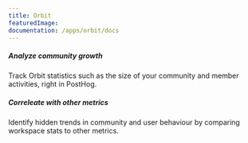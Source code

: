 ```yaml
---
title: Orbit
featuredImage: 
documentation: /apps/orbit/docs
---
```


<Section
    divider={false}
    title="Send workspace statistics from Orbit to PostHog, every hour. Analyze your community performance as a product metric."
    size="full"
    cols={2}
>
    <div>
        <h5>Analyze community growth</h5>
        <p>Track Orbit statistics such as the size of your community and member activities, right in PostHog.</p>
    </div>
    <div>
        <h5>Correleate with other metrics</h5>
        <p>Identify hidden trends in community and user behaviour by comparing workspace stats to other metrics.</p>
    </div>
</Section>

<TutorialsSlider topic="orbit" />

<Documentation />
